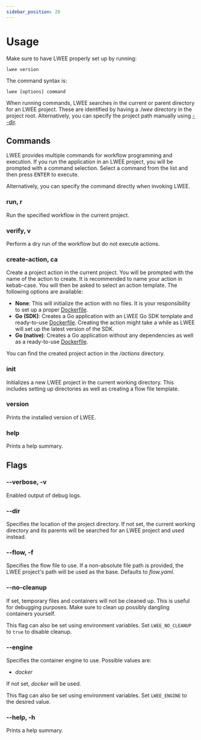 ```yaml
---
sidebar_position: 20
---
```


# Usage

Make sure to have LWEE properly set up by running:

```shell
lwee version
```

The command syntax is:
```
lwee [options] command
```

When running commands, LWEE searches in the current or parent directory for an LWEE project.
These are identified by having a _.lwee_ directory in the project root.
Alternatively, you can specify the project path manually using [--dir](#--dir).

## Commands

LWEE provides multiple commands for workflow programming and execution.
If you run the application in an LWEE project, you will be prompted with a command selection.
Select a command from the list and then press <kbd>ENTER</kbd> to execute.

Alternatively, you can specify the command directly when invoking LWEE.

### run, r

Run the specified workflow in the current project.

### verify, v

Perform a dry run of the workflow but do not execute actions.

### create-action, ca

Create a project action in the current project.
You will be prompted with the name of the action to create.
It is recommended to name your action in kebab-case.
You will then be asked to select an action template.
The following options are available:

- **None**: This will initialize the action with no files.
It is your responsibility to set up a proper [Dockerfile](https://docs.docker.com/engine/reference/builder/).
- **Go (SDK)**: Creates a Go application with an LWEE Go SDK template and ready-to-use [Dockerfile](https://docs.docker.com/engine/reference/builder/).
Creating the action might take a while as LWEE will set up the latest version of the SDK.
- **Go (native)**: Creates a Go application without any dependencies as well as a ready-to-use [Dockerfile](https://docs.docker.com/engine/reference/builder/).

You can find the created project action in the _/actions_ directory.

### init

Initializes a new LWEE project in the current working directory.
This includes setting up directories as well as creating a flow file template.

### version

Prints the installed version of LWEE.

### help

Prints a help summary.

## Flags

[//]: # (TODO)

### --verbose, -v

Enabled output of debug logs.

### --dir

Specifies the location of the project directory.
If not set, the current working directory and its parents will be searched for an LWEE project and used instead.

### --flow, -f

Specifies the flow file to use.
If a non-absolute file path is provided, the LWEE project's path will be used as the base.
Defaults to _flow.yaml_.

### --no-cleanup

If set, temporary files and containers will not be cleaned up.
This is useful for debugging purposes.
Make sure to clean up possibly dangling containers yourself.

This flag can also be set using environment variables.
Set `LWEE_NO_CLEANUP` to `true` to disable cleanup.

### --engine

Specifies the container engine to use.
Possible values are:

- _docker_

If not set, _docker_ will be used.

This flag can also be set using environment variables.
Set `LWEE_ENGINE` to the desired value.

### --help, -h

Prints a help summary.
